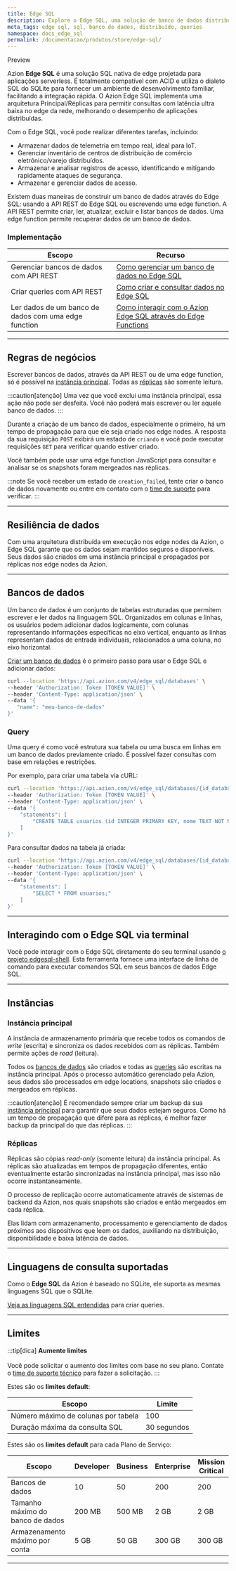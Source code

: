 ```yaml
---
title: Edge SQL
description: Explore o Edge SQL, uma solução de banco de dados distribuído da Azion. Você pode gerenciar bancos de dados, executar consultas e garantir resiliência de dados.
meta_tags: edge sql, sql, banco de dados, distribuído, queries
namespace: docs_edge_sql
permalink: /documentacao/produtos/store/edge-sql/
---
```



<Tag severity="info" client:only="vue">
  Preview
</Tag>

Azion **Edge SQL** é uma solução SQL nativa de edge projetada para aplicações serverless. É totalmente compatível com ACID e utiliza o dialeto SQL do SQLite para fornecer um ambiente de desenvolvimento familiar, facilitando a integração rápida. O Azion Edge SQL implementa uma arquitetura Principal/Réplicas para permitir consultas com latência ultra baixa no edge da rede, melhorando o desempenho de aplicações distribuídas.

Com o Edge SQL, você pode realizar diferentes tarefas, incluindo:

- Armazenar dados de telemetria em tempo real, ideal para IoT.
- Gerenciar inventário de centros de distribuição de comércio eletrônico/varejo distribuídos.
- Armazenar e analisar registros de acesso, identificando e mitigando rapidamente ataques de segurança.
- Armazenar e gerenciar dados de acesso.

Existem duas maneiras de construir um banco de dados através do Edge SQL: usando a API REST do Edge SQL ou escrevendo uma edge function. A API REST permite criar, ler, atualizar, excluir e listar bancos de dados. Uma edge function permite recuperar dados de um banco de dados.

### Implementação

| Escopo | Recurso |
| ------ | ------- |
| Gerenciar bancos de dados com API REST | [Como gerenciar um banco de dados no Edge SQL](/pt-br/documentacao/produtos/guias/gerenciar-bancos-dados-edge-sql/) |
| Criar queries com API REST | [Como criar e consultar dados no Edge SQL](/pt-br/documentacao/produtos/guias/criar-tabelas-edge-sql/) |
| Ler dados de um banco de dados com uma edge function | [Como interagir com o Azion Edge SQL através do Edge Functions](/pt-br/documentacao/produtos/guides/edge-sql/listando-dados-edge-functions-edge-sql/) |

---

## Regras de negócios

Escrever bancos de dados, através da API REST ou de uma edge function, só é possível na [instância principal](#instancia-principal). Todas as [réplicas](#replicas) são somente leitura.

:::caution[atenção]
Uma vez que você exclui uma instância principal, essa ação não pode ser desfeita. Você não poderá mais escrever ou ler aquele banco de dados.
:::

Durante a criação de um banco de dados, especialmente o primeiro, há um tempo de propagação para que ele seja criado nos edge nodes. A resposta da sua requisição `POST` exibirá um estado de `criando` e você pode executar requisições `GET` para verificar quando estiver criado.

Você também pode usar uma edge function JavaScript para consultar e analisar se os snapshots foram mergeados nas réplicas.

:::note
Se você receber um estado de `creation_failed`, tente criar o banco de dados novamente ou entre em contato com o [time de suporte](/pt-br/documentacao/servicos/suporte/#canais-de-atendimento) para verificar.
:::

---

## Resiliência de dados

Com uma arquitetura distribuída em execução nos edge nodes da Azion, o Edge SQL garante que os dados sejam mantidos seguros e disponíveis. Seus dados são criados em uma instância principal e propagados por réplicas nos edge nodes da Azion.

---

## Bancos de dados

Um banco de dados é um conjunto de tabelas estruturadas que permitem escrever e ler dados na linguagem SQL. Organizados em colunas e linhas, os usuários podem adicionar dados logicamente, com colunas representando informações específicas no eixo vertical, enquanto as linhas representam dados de entrada individuais, relacionados a uma coluna, no eixo horizontal.

[Criar um banco de dados](/pt-br/documentacao/produtos/guias/gerenciar-bancos-dados-edge-sql/) é o primeiro passo para usar o Edge SQL e adicionar dados:

```bash
curl --location 'https://api.azion.com/v4/edge_sql/databases' \
--header 'Authorization: Token [TOKEN VALUE]' \
--header 'Content-Type: application/json' \
--data '{
   "name": "meu-banco-de-dados"
}'
```


### Query

Uma query é como você estrutura sua tabela ou uma busca em linhas em um banco de dados previamente criado. É possível fazer consultas com base em relações e restrições.

Por exemplo, para criar uma tabela via cURL:

```bash
curl --location 'https://api.azion.com/v4/edge_sql/databases/{id_database}/query' \
--header 'Authorization: Token [TOKEN VALUE]' \
--header 'Content-Type: application/json' \
--data '{
    "statements": [
        "CREATE TABLE usuarios (id INTEGER PRIMARY KEY, nome TEXT NOT NULL);"
    ]
}'
```

Para consultar dados na tabela já criada:

```bash
curl --location 'https://api.azion.com/v4/edge_sql/databases/{id_database}/query' \
--header 'Authorization: Token [TOKEN VALUE]' \
--header 'Content-Type: application/json' \
--data '{
    "statements": [
        "SELECT * FROM usuarios;"
    ]
}'
```

---

## Interagindo com o Edge SQL via terminal

Você pode interagir com o Edge SQL diretamente do seu terminal usando [o projeto edgesql-shell](https://github.com/aziontech/edgesql-shell). Esta ferramenta fornece uma interface de linha de comando para executar comandos SQL em seus bancos de dados Edge SQL.

---

## Instâncias

### Instância principal

A instância de armazenamento primária que recebe todos os comandos de *write* (escrita) e sincroniza os dados recebidos com as réplicas. Também permite ações de *read* (leitura).

Todos os [bancos de dados](#bancos-de-dados) são criados e todas as [queries](#query) são escritas na instância principal. Após o processo automático gerenciado pela Azion, seus dados são processados em edge locations, snapshots são criados e mergeados em réplicas.

:::caution[atenção]
É recomendado sempre criar um backup da sua [instância principal](#instancia-principal) para garantir que seus dados estejam seguros. Como há um tempo de propagação que difere para as réplicas, é melhor fazer backup da principal do que das réplicas.
:::

### Réplicas

Réplicas são cópias *read-only* (somente leitura) da instância principal. As réplicas são atualizadas em tempos de propagação diferentes, então eventualmente estarão sincronizadas na instância principal, mas isso não ocorre instantaneamente.

O processo de replicação ocorre automaticamente através de sistemas de backend da Azion, nos quais snapshots são criados e então mergeados em cada réplica.

Elas lidam com armazenamento, processamento e gerenciamento de dados próximos aos dispositivos que leem os dados, auxiliando na distribuição, disponibilidade e baixa latência de dados.

---

## Linguagens de consulta suportadas

Como o **Edge SQL** da Azion é baseado no SQLite, ele suporta as mesmas linguagens SQL que o SQLite.

[Veja as linguagens SQL entendidas](https://www.sqlite.org/lang.html) para criar queries.

---

## Limites

:::tip[dica]
**Aumente limites** <br></br>
Você pode solicitar o aumento dos limites com base no seu plano. Contate o [time de suporte técnico](/pt-br/documentacao/servicos/suporte/) para fazer a solicitação.
:::

Estes são os **limites default**:

| Escopo | Limite | 
| ----- | ----- | 
| Número máximo de colunas por tabela | 100 |
| Duração máxima da consulta SQL | 30 segundos |

Estes são os **limites default** para cada Plano de Serviço:

| Escopo | Developer | Business | Enterprise | Mission Critical |
| ------ | --------- | -------- | ---------- | ---------------- |
| Bancos de dados | 10 | 50 | 200 | 200 |
| Tamanho máximo do banco de dados | 200 MB | 500 MB | 2 GB | 2 GB |
| Armazenamento máximo por conta | 5 GB | 50 GB | 300 GB | 300 GB |

---

